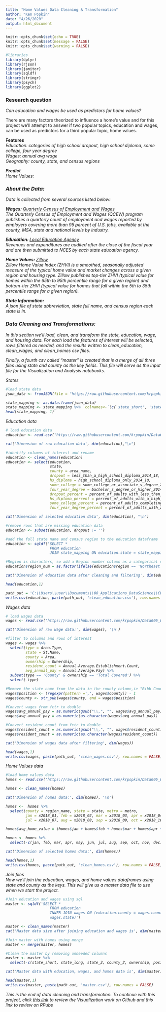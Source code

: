 ```yaml
---
title: "Home Values Data Cleaning & Transformation"
author: "Ken Popkin"
date: "4/26/2020"
output: html_document
---
```


```r
knitr::opts_chunk$set(echo = TRUE)
knitr::opts_chunk$set(message = FALSE)
knitr::opts_chunk$set(warning = FALSE)
```

```r
#libraries
library(dplyr)
library(rjson)
library(janitor)
library(sqldf)
library(stringr)
library(psych)
library(ggplot2)
```

### Research question 
<I> Can education and wages be used as predictors for home values? </I>

There are many factors theorized to influence a home’s value and for this project we’ll attempt to answer if two popular topics, education and wages, can be used as predictors for a third popular topic, home values.

<B> Features </B>    
<I> Education: categories of high school dropout, high school diploma, some college, four year degree    
<I> Wages: annual avg wage   
<I> Geography: county, state, and census regions   

<B> Predict </B>   
<I> Home Values: </I> 

### About the Data:
Data is collected from several sources listed below:

<B> Wages: </B> [Quarterly Census of Employment and Wages](https://www.bls.gov/cew/downloadable-data-files.htm)  
The Quarterly Census of Employment and Wages (QCEW) program publishes a quarterly count of employment and wages reported by employers covering more than 95 percent of U.S. jobs, available at the county, MSA, state and national levels by industry.

<B> Education: </B> [Local Education Agency](https://nces.ed.gov/ccd/f33agency.asp)  
Revenues and expenditures are audited after the close of the fiscal year and are then submitted to NCES by each state education agency.

<B> Home Values: </B> [Zillow](https://www.zillow.com/research/data/)  
Zillow Home Value Index (ZHVI) is a smoothed, seasonally adjusted measure of the typical home value and market changes across a given region and housing type. Zillow publishes top-tier ZHVI (typical value for homes within the 65th to 95th percentile range for a given region) and bottom-tier ZHVI (typical value for homes that fall within the 5th to 35th percentile range for a given region). 

<B> State Information: </B>   
A json file of state abbreviation, state full name, and census region each state is in.

### Data Cleaning and Transformations:
In this section we'll load, clean, and transform the state, education, wage, and housing data. For each load the features of interest will be selected, rows filtered as needed, and the results written to clean_education, clean_wages, and clean_homes csv files.  

Finally, a fourth csv called "master" is created that is a merge of all three files using state and county as the key fields. This file will serve as the input file for the Visualization and Analysis notebooks.

<I> States </I>
```r
#load state data
json_data <- fromJSON(file = "https://raw.githubusercontent.com/krpopkin/DATA607-Class-Repository/master/Final_Project/Data/state_mapping.json")
```

```r
state_mapping <- as.data.frame(json_data)
state_mapping <- state_mapping %>% `colnames<-`(c('state_short', 'state_long', 'region'))
head(state_mapping, 1)
```

<I> Education data </I>
```r
# load education data
education <- read.csv('https://raw.githubusercontent.com/krpopkin/Data606_Final_Project_Repository/master/01Data/Education(Graduation_Rates).csv')

cat('Dimension of raw education data', dim(education),"\n")

#identify columns of interest and rename
education <- clean_names(education)
education <- select(education, 
                    state, 
                    county = area_name,
                    dropout = less_than_a_high_school_diploma_2014_18,
                    hs_diploma = high_school_diploma_only_2014_18,
                    some_college = some_college_or_associate_s_degree_2014_18,
                    four_year_degree = bachelor_s_degree_or_higher_2014_18,
                    dropout_percent = percent_of_adults_with_less_than_a_high_school_diploma_2014_18,
                    hs_diploma_percent = percent_of_adults_with_a_high_school_diploma_only_2014_18,
                    some_college_percent = percent_of_adults_completing_some_college_or_associate_s_degree_2014_18,
                    four_year_degree_percent = percent_of_adults_with_a_bachelor_s_degree_or_higher_2014_18)

cat('Dimension of selected education data', dim(education), "\n")

#remove rows that are missing education data
education <- subset(education, dropout != '')

#add the full state name and census region to the education dataframe
education <- sqldf('SELECT * 
                    FROM education
                    JOIN state_mapping ON education.state = state_mapping.state_short')

#Region is characters, so add a Region number column as a categorical variable
education$region_num = as.factor(ifelse(education$region == 'Northeast',1,ifelse(education$region == 'South',2,ifelse(education$region == 'Midwest',3,ifelse(education$region == 'West',4,5)))))

cat('Dimension of education data after cleaning and filtering', dim(education))
```
```r
head(education,1)

path_out = 'C:\\Users\\user\\Documents\\00_Applications_DataScience\\CUNY\\DATA606\\Data606_Final_Project_Repository\\01Data\\'
write.csv(education, paste(path_out, 'clean_education.csv'), row.names = FALSE)
```

<I> Wages data </I>
```r
# load wages data
wages <- read.csv('https://raw.githubusercontent.com/krpopkin/Data606_Final_Project_Repository/master/01Data/allhlcn18.csv')

cat('Dimension of raw wage data:', dim(wages), '\n')

#filter to columns and rows of interest
wages <- wages %>%
  select(type = Area.Type,
         state = St.Name, 
         county = Area, 
         ownership = Ownership,
         resident_count = Annual.Average.Establishment.Count,
         avg_annual_pay = Annual.Average.Pay) %>%
  subset(type == 'County' & ownership == 'Total Covered') %>%
  select(-type)

#Remove the state name from the data in the county column,ie "Bibb County, Alabama" becomes "Bibb County"
wages$position <- (regexpr(pattern =',', wages$county)) - 1
wages$county <- str_sub(wages$county, end = wages$position)

#Convert wages from fctr to double
wages$avg_annual_pay = as.numeric(gsub("\\,", "", wages$avg_annual_pay))
wages$avg_annual_pay = as.numeric(as.character(wages$avg_annual_pay))

#Convert resident_count from fctr to double
wages$resident_count = as.numeric(gsub("\\,", "", wages$resident_count))
wages$resident_count = as.numeric(as.character(wages$resident_count))

cat('Dimension of wages data after filtering', dim(wages))
```

```r
head(wages,1)
write.csv(wages, paste(path_out, 'clean_wages.csv'), row.names = FALSE)
```

<I> Home Values data </I>
```r
#load home values data
homes <- read.csv('https://raw.githubusercontent.com/krpopkin/Data606_Final_Project_Repository/master/01Data/County_Zhvi_AllHomes(Home_Values).csv')

homes <- clean_names(homes)

cat('Dimension of homes data:', dim(homes), '\n')

homes <-  homes %>%
  select(county = region_name, state = state, metro = metro,
         jan = x2018_01, feb = x2018_02, mar = x2018_03, apr = x2018_04, may = x2018_05, jun = x2018_06,
         jul = x2018_07, aug = x2018_08, sep = x2018_09, oct = x2018_10, nov = x2018_11, dec = x2018_12)

homes$avg_home_value = (homes$jan + homes$feb + homes$mar + homes$apr + homes$may + homes$jun + homes$jul + homes$aug + homes$sep + homes$oct + homes$nov + homes$dec)/12

homes <- homes %>%
  select(-c(jan, feb, mar, apr, may, jun, jul, aug, sep, oct, nov, dec))

cat('Dimension of selected homes data:', dim(homes))
```

```r
head(homes,1)
write.csv(homes, paste(path_out, 'clean_homes.csv'), row.names = FALSE)
```

<I> Join files </I>     
Now we'll join the education, wages, and home values dataframes using state and county as the keys.  This will give us a master data file to use when we start the project.
```r
#Join education and wages using sql
master <- sqldf('SELECT * 
                    FROM education
                    INNER JOIN wages ON (education.county = wages.county AND education.state_long =
                    wages.state)')

master <- clean_names(master)
cat('Master data size after joining education and wages is', dim(master), '\n')

#Join master with homes using merge
master <- merge(master, homes)

#Clean the master by removing unneeded columns
master <- master %>%
  select(-c(state_short, state_long, state_2, county_2, ownership, position))

cat('Master data with education, wages, and homes data is', dim(master))
```

```r
head(master,1)
write.csv(master, paste(path_out, 'master.csv'), row.names = FALSE)
```

This is the end of data cleaning and transformation.  To continue with this project, click [this link](https://github.com/krpopkin/DATA607-Class-Repository/blob/master/Final_Project/04_Visualization.Rmd) to review the Visualization work on Github and this link to review on RPubs